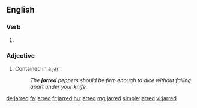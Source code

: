 ==English==

===Verb===
{{head|en|verb form}}

# {{en-past of|jar}}

===Adjective===
{{en-adj|-}}

# Contained in a [[jar]].
#: ''The '''jarred''' peppers should be firm enough to dice without falling apart under your knife.''

[[de:jarred]]
[[fa:jarred]]
[[fr:jarred]]
[[hu:jarred]]
[[mg:jarred]]
[[simple:jarred]]
[[vi:jarred]]